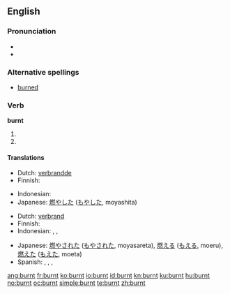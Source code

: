 ==English==

===Pronunciation===
* {{IPA|/'bʌrnt/}}
* {{audio|en-us-burnt.ogg|Audio (US)}}

===Alternative spellings===
* [[burned]]

===Verb===
'''burnt'''

# {{simple past of|[[burn]]}}
# {{past participle of|[[burn]]}}

====Translations====
{{trans-top|simple past of to burn}}
* Dutch: [[verbrandde]]
* Finnish: {{t|fi|paloi}}
{{trans-mid}}
* Indonesian: {{t-|id|bakar|alt=membakar|xs=Indonesian}}
* Japanese: [[燃やした]] ([[もやした]], moyashita)
{{trans-bottom}}

{{trans-top|past participle of to burn}}
* Dutch: [[verbrand]]
* Finnish: {{t|fi|palanut}}
* Indonesian: {{t-|id|bakar|alt=membakar|xs=Indonesian}}, {{t-|id|bakar|alt=dibakar|xs=Indonesian}}, {{t-|id|bakar|alt=terbakar|xs=Indonesian}}
{{trans-mid}}
* Japanese: [[燃やされた]] ([[もやされた]], moyasareta),  [[燃える]] ([[もえる]], moeru),  [[燃えた]] ([[もえた]], moeta)
* Spanish: {{t+|es|quemado|m|s}}, {{t-|es|quemada|f|s}}, {{t-|es|quemados|m|p}}, {{t-|es|quemadas|f|p}}
{{trans-bottom}}

[[ang:burnt]]
[[fr:burnt]]
[[ko:burnt]]
[[io:burnt]]
[[id:burnt]]
[[kn:burnt]]
[[ku:burnt]]
[[hu:burnt]]
[[no:burnt]]
[[oc:burnt]]
[[simple:burnt]]
[[te:burnt]]
[[zh:burnt]]